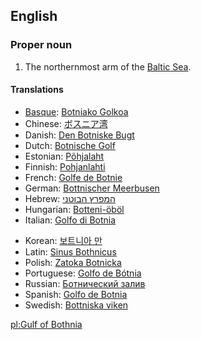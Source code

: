 ==English==

===Proper noun===
{{en-proper noun}}

# The northernmost arm of the [[Baltic Sea]].

====Translations====
{{trans-top|arm of the Baltic}}
*[[Basque]]: [[Botniako Golkoa]]
*Chinese: [[ボスニア湾]]
*Danish: [[Den Botniske Bugt]] {{c}}
*Dutch: [[Botnische Golf]] {{f}}
*Estonian: [[Põhjalaht]]
*Finnish: [[Pohjanlahti]]
*French: [[Golfe de Botnie]] {{m}}
*German: [[Bottnischer Meerbusen]] {{m}}
*Hebrew: [[המפרץ הבוטני]]
*Hungarian: [[Botteni-öböl]]
*Italian: [[Golfo di Botnia]] {{m}}
{{trans-mid}}
*Korean: [[보트니아 만]]
*Latin: [[Sinus Bothnicus]] {{m}}
*Polish: [[Zatoka Botnicka]] {{f}}
*Portuguese: [[Golfo de Bótnia]] {{m}}
*Russian: [[Ботнический залив]] {{m}}
*Spanish: [[Golfo de Botnia]] {{m}}
*Swedish: [[Bottniska viken]] {{c}}
{{trans-bottom}}

[[pl:Gulf of Bothnia]]